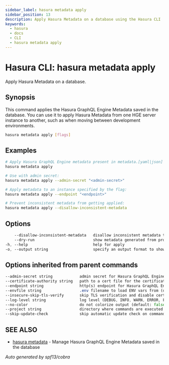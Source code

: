 ```yaml
---
sidebar_label: hasura metadata apply
sidebar_position: 13
description: Apply Hasura Metadata on a database using the Hasura CLI
keywords:
  - hasura
  - docs
  - CLI
  - hasura metadata apply
---
```


# Hasura CLI: hasura metadata apply

Apply Hasura Metadata on a database.

## Synopsis

This command applies the Hasura GraphQL Engine Metadata saved in the database. You can use it to apply Hasura Metadata from one HGE server instance to another, such as when moving between development environments.

```bash
hasura metadata apply [flags]
```

## Examples

```bash
# Apply Hasura GraphQL Engine metadata present in metadata.[yaml|json] file:
hasura metadata apply

# Use with admin secret:
hasura metadata apply --admin-secret "<admin-secret>"

# Apply metadata to an instance specified by the flag:
hasura metadata apply --endpoint "<endpoint>"

# Prevent inconsistent metadata from getting applied:
hasura metadata apply --disallow-inconsistent-metadata
```

## Options

```sass
    --disallow-inconsistent-metadata   disallow inconsistent metadata to be applied. Defaults to false
    --dry-run                          show metadata generated from project directory without applying to server.  generated metadata will be printed as JSON by default, use -o flag for other display formats
-h, --help                             help for apply
-o, --output string                    specify an output format to show applied metadata. Allowed values: json, yaml (default "json")
```

## Options inherited from parent commands

```sass
--admin-secret string            admin secret for Hasura GraphQL Engine (env "HASURA_GRAPHQL_ADMIN_SECRET")
--certificate-authority string   path to a cert file for the certificate authority (env "HASURA_GRAPHQL_CERTIFICATE_AUTHORITY")
--endpoint string                http(s) endpoint for Hasura GraphQL Engine (env "HASURA_GRAPHQL_ENDPOINT")
--envfile string                 .env filename to load ENV vars from (default ".env")
--insecure-skip-tls-verify       skip TLS verification and disable cert checking (default: false) (env "HASURA_GRAPHQL_INSECURE_SKIP_TLS_VERIFY")
--log-level string               log level (DEBUG, INFO, WARN, ERROR, FATAL) (default "INFO")
--no-color                       do not colorize output (default: false)
--project string                 directory where commands are executed (default: current dir)
--skip-update-check              skip automatic update check on command execution
```

## SEE ALSO

- [hasura metadata](/hasura-cli/commands/hasura_metadata.mdx) - Manage Hasura GraphQL Engine Metadata saved in the database

_Auto generated by spf13/cobra_
